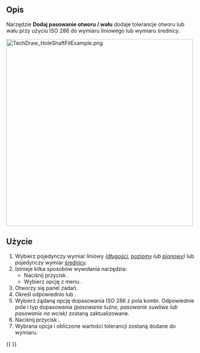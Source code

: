 <languages/>

{{Docnav/pl
|[[TechDraw_SurfaceFinishSymbols/pl|Dodaj symbol wykończenia powierzchni]]
|[[TechDraw_ExtensionSelectLineAttributes/pl|Wybierz atrybuty linii]]
|[[TechDraw_Workbench/pl|środowisko pracy Rysunek Techniczny]]
|IconL=TechDraw_SurfaceFinishSymbols.svg
|IconR=TechDraw_ExtensionSelectLineAttributes.svg
|IconC=Workbench_TechDraw.svg
}}

{{GuiCommand/pl
|Name=TechDraw HoleShaftFit
|Name/pl=Rysunek Techniczny: Dodaj pasowanie otworu / wału
|MenuLocation=Rysunek Techniczny → Symbole → Dodaj pasowanie otworu / wału
|Workbenches=[[TechDraw_Workbench/pl|Rysunek Techniczny]]
|Version=0.21
|SeeAlso=[[TechDraw_Geometric_dimensioning_and_tolerancing/pl|Wymiarowanie geometrii i tolerancja]]
}}

<span id="Description"></span>
==Opis==

Narzędzie '''Dodaj pasowanie otworu / wału''' dodaje tolerancje otworu lub wału przy użyciu ISO 286 do wymiaru liniowego lub wymiaru średnicy.

[[Image:TechDraw_HoleShaftFitExample.png|500px]]
{{Caption|Po lewej panel zadań, po prawej kilka dodanych tolerancji.}}

<span id="Usage"></span>
==Użycie==

# Wybierz pojedynczy wymiar liniowy ''([[TechDraw_LengthDimension/pl|długości]], [[TechDraw_HorizontalDimension/pl|poziomy]] lub [[TechDraw_VerticalDimension/pl|pionowy]])'' lub pojedynczy wymiar [[TechDraw_DiameterDimension/pl|średnicy]].
# Istnieje kilka sposobów wywołania narzędzia:
#* Naciśnij przycisk {{Button|[[Image:TechDraw_HoleShaftFit.svg|16px]] '''Dodaj pasowanie otworu / wału'''}}.
#* Wybierz opcję z menu {{MenuCommand|Rysunek Techniczny → Symbole → [[Image:TechDraw_HoleShaftFit.svg|16px]] Dodaj pasowanie otworu / wału}}.
# Otworzy się panel zadań.
# Określ odpowiednio {{MenuCommand|pasowanie wału}} lub {{MenuCommand|pasowanie otworu}}.
# Wybierz żądaną opcję dopasowania ISO 286 z pola kombi. Odpowiednie pole i typ dopasowania ''(pasowanie luźne, pasowanie suwliwe lub pasowanie na wcisk)'' zostaną zaktualizowane.
# Naciśnij przycisk {{Button|OK}}.
# Wybrana opcja i obliczone wartości tolerancji zostaną dodane do wymiaru.


{{Docnav/pl
|[[TechDraw_SurfaceFinishSymbols/pl|Dodaj symbol wykończenia powierzchni]]
|[[TechDraw_ExtensionSelectLineAttributes/pl|Wybierz atrybuty linii]]
|[[TechDraw_Workbench/pl|środowisko pracy Rysunek Techniczny]]
|IconL=TechDraw_SurfaceFinishSymbols.svg
|IconR=TechDraw_ExtensionSelectLineAttributes.svg
|IconC=Workbench_TechDraw.svg
}}

{{TechDraw Tools navi{{#translation:}}}}
{{Userdocnavi{{#translation:}}}}
